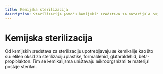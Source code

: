 ```yaml
---
title: Kemijska sterilizacija
description: Sterilizacija pomoću kemijskih sredstava za materijale osjetljive na toplinu
---
```


# Kemijska sterilizacija

Od kemijskih sredstava za sterilizaciju upotrebljavaju se kemikalije kao što su: etilen oksid za sterilizaciju plastike, formaldehid, glutaraldehid, beta-propiolakton. Tim se kemikalijama uništavaju mikroorganizmi te materijal postaje sterilan.
